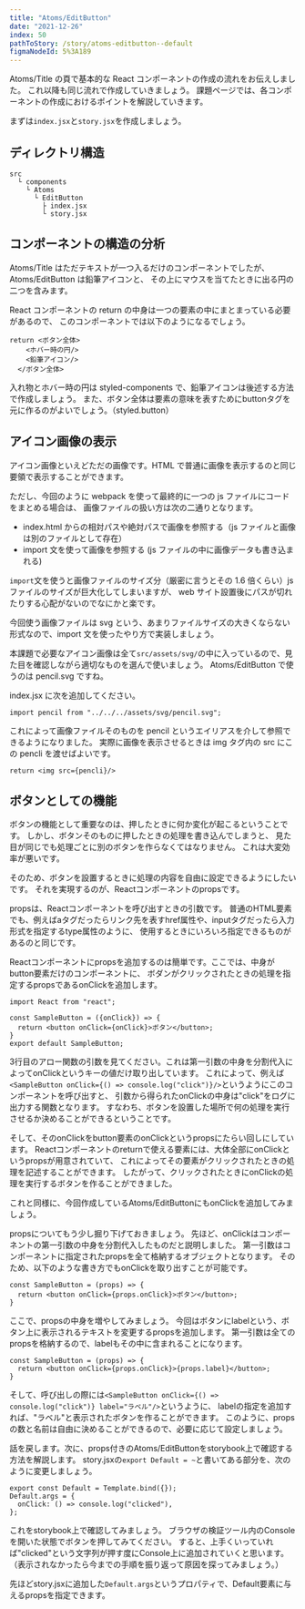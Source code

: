 ```yaml
---
title: "Atoms/EditButton"
date: "2021-12-26"
index: 50
pathToStory: /story/atoms-editbutton--default
figmaNodeId: 5%3A189
---
```


Atoms/Title の頁で基本的な React コンポーネントの作成の流れをお伝えしました。
これ以降も同じ流れで作成していきましょう。
課題ページでは、各コンポーネントの作成におけるポイントを解説していきます。

まずは`index.jsx`と`story.jsx`を作成しましょう。

## ディレクトリ構造

```
src
  └ components
    └ Atoms
      └ EditButton
        ├ index.jsx
        └ story.jsx
```

## コンポーネントの構造の分析

Atoms/Title はただテキストが一つ入るだけのコンポーネントでしたが、Atoms/EditButton は鉛筆アイコンと、
その上にマウスを当てたときに出る円の二つを含みます。

React コンポーネントの return の中身は一つの要素の中にまとまっている必要があるので、
このコンポーネントでは以下のようになるでしょう。

```
return <ボタン全体>
    <ホバー時の円/>
    <鉛筆アイコン/>
  </ボタン全体>
```

入れ物とホバー時の円は styled-components で、鉛筆アイコンは後述する方法で作成しましょう。
また、ボタン全体は要素の意味を表すためにbuttonタグを元に作るのがよいでしょう。（styled.button）

## アイコン画像の表示

アイコン画像といえどただの画像です。HTML で普通に画像を表示するのと同じ要領で表示することができます。

ただし、今回のように webpack を使って最終的に一つの js ファイルにコードをまとめる場合は、
画像ファイルの扱い方は次の二通りとなります。

- index.html からの相対パスや絶対パスで画像を参照する（js ファイルと画像は別のファイルとして存在）
- import 文を使って画像を参照する (js ファイルの中に画像データも書き込まれる)

`import`文を使うと画像ファイルのサイズ分（厳密に言うとその 1.6 倍くらい）js ファイルのサイズが巨大化してしまいますが、
web サイト設置後にパスが切れたりする心配がないのでなにかと楽です。

今回使う画像ファイルは svg という、あまりファイルサイズの大きくならない形式なので、import 文を使ったやり方で実装しましょう。

本課題で必要なアイコン画像は全て`src/assets/svg/`の中に入っているので、見た目を確認しながら適切なものを選んで使いましょう。
Atoms/EditButton で使うのは pencil.svg ですね。

index.jsx に次を追加してください。

```
import pencil from "../../../assets/svg/pencil.svg";
```

これによって画像ファイルそのものを pencil というエイリアスを介して参照できるようになりました。
実際に画像を表示させるときは img タグ内の src にこの pencli を渡せばよいです。

```
return <img src={pencli}/>
```

## ボタンとしての機能

ボタンの機能として重要なのは、押したときに何か変化が起こるということです。
しかし、ボタンそのものに押したときの処理を書き込んでしまうと、
見た目が同じでも処理ごとに別のボタンを作らなくてはなりません。
これは大変効率が悪いです。

そのため、ボタンを設置するときに処理の内容を自由に設定できるようにしたいです。
それを実現するのが、Reactコンポーネントのpropsです。

propsは、Reactコンポーネントを呼び出すときの引数です。
普通のHTML要素でも、例えばaタグだったらリンク先を表すhref属性や、inputタグだったら入力形式を指定するtype属性のように、
使用するときにいろいろ指定できるものがあるのと同じです。

Reactコンポーネントにpropsを追加するのは簡単です。ここでは、中身がbutton要素だけのコンポーネントに、
ボダンがクリックされたときの処理を指定するpropsであるonClickを追加します。

```
import React from "react";

const SampleButton = ({onClick}) => {
  return <button onClick={onClick}>ボタン</button>;
}
export default SampleButton;
```

3行目のアロー関数の引数を見てください。これは第一引数の中身を分割代入によってonClickというキーの値だけ取り出しています。
これによって、例えば`<SampleButton onClick={() => console.log("click")}/>`というようにこのコンポーネントを呼び出すと、
引数から得られたonClickの中身は"click"をログに出力する関数となります。
すなわち、ボタンを設置した場所で何の処理を実行させるか決めることができるということです。

そして、そのonClickをbutton要素のonClickというpropsにたらい回しにしています。
Reactコンポーネントのreturnで使える要素には、大体全部にonClickというpropsが用意されていて、
これによってその要素がクリックされたときの処理を記述することができます。
したがって、クリックされたときにonClickの処理を実行するボタンを作ることができました。

これと同様に、今回作成しているAtoms/EditButtonにもonClickを追加してみましょう。

propsについてもう少し掘り下げておきましょう。
先ほど、onClickはコンポーネントの第一引数の中身を分割代入したものだと説明しました。
第一引数はコンポーネントに指定されたpropsを全て格納するオブジェクトとなります。
そのため、以下のような書き方でもonClickを取り出すことが可能です。
```
const SampleButton = (props) => {
  return <button onClick={props.onClick}>ボタン</button>;
}
```
ここで、propsの中身を増やしてみましょう。
今回はボタンにlabelという、ボタン上に表示されるテキストを変更するpropsを追加します。
第一引数は全てのpropsを格納するので、labelもその中に含まれることになります。
```
const SampleButton = (props) => {
  return <button onClick={props.onClick}>{props.label}</button>;
}
```
そして、呼び出しの際には`<SampleButton onClick={() => console.log("click")} label="ラベル"/>`というように、
labelの指定を追加すれば、"ラベル"と表示されたボタンを作ることができます。
このように、propsの数と名前は自由に決めることができるので、必要に応じて設定しましょう。

話を戻します。次に、props付きのAtoms/EditButtonをstorybook上で確認する方法を解説します。
story.jsxの`export Default = ~`と書いてある部分を、次のように変更しましょう。
```
export const Default = Template.bind({});
Default.args = {
  onClick: () => console.log("clicked"),
};
```
これをstorybook上で確認してみましょう。
ブラウザの検証ツール内のConsoleを開いた状態でボタンを押してみてください。
すると、上手くいっていれば"clicked"という文字列が押す度にConsole上に追加されていくと思います。
（表示されなかったら今までの手順を振り返って原因を探ってみましょう。）

先ほどstory.jsxに追加した`Default.args`というプロパティで、Default要素に与えるpropsを指定できます。
